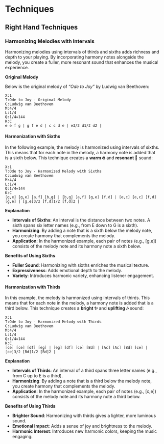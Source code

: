 # Techniques

## Right Hand Techniques

### Harmonizing Melodies with Intervals

Harmonizing melodies using intervals of thirds and sixths adds richness and depth to your playing. By incorporating harmony notes alongside the melody, you create a fuller, more resonant sound that enhances the musical experience.

**Original Melody**

Below is the original melody of *“Ode to Joy”* by Ludwig van Beethoven:

```
X:1
T:Ode to Joy - Original Melody
C:Ludwig van Beethoven
M:4/4
L:1/4
Q:1/4=144
K:C
e e f g | g f e d | c c d e | e3/2 d1/2 d2 |
```

#### Harmonization with Sixths

In the following example, the melody is harmonized using intervals of sixths. This means that for each note in the melody, a harmony note is added that is a sixth below. This technique creates a **warm 🔥** and **resonant 🎵** sound:

```
X:1
T:Ode to Joy - Harmonized Melody with Sixths
C:Ludwig van Beethoven
M:4/4
L:1/4
Q:1/4=144
K:C
[g,e] [g,e] [a,f] [b,g] | [b,g] [a,f] [g,e] [f,d] | [e,c] [e,c] [f,d] [g,e] | [g,e]3/2 [f,d]1/2 [f,d]2 |
```

**Explanation**

* **Intervals of Sixths**: An interval is the distance between two notes. A sixth spans six letter names (e.g., from E down to G is a sixth).
* **Harmonizing**: By adding a note that is a sixth below the melody note, you create harmony that complements the melody.
* **Application**: In the harmonized example, each pair of notes (e.g., [g,e]) consists of the melody note and its harmony note a sixth below.

**Benefits of Using Sixths**

* **Fuller Sound**: Harmonizing with sixths enriches the musical texture.
* **Expressiveness**: Adds emotional depth to the melody.
* **Variety**: Introduces harmonic variety, enhancing listener engagement.

#### Harmonization with Thirds

In this example, the melody is harmonized using intervals of thirds. This means that for each note in the melody, a harmony note is added that is a third below. This technique creates a **bright ✨** and **uplifting 🎶** sound:

```
X:1
T:Ode to Joy - Harmonized Melody with Thirds
C:Ludwig van Beethoven
M:4/4
L:1/4
Q:1/4=144
K:C
[ce] [ce] [df] [eg] | [eg] [df] [ce] [Bd] | [Ac] [Ac] [Bd] [ce] | [ce]3/2 [Bd]1/2 [Bd]2 |
```

**Explanation**

* **Intervals of Thirds**: An interval of a third spans three letter names (e.g., from C up to E is a third).
* **Harmonizing**: By adding a note that is a third below the melody note, you create harmony that complements the melody.
* **Application**: In the harmonized example, each pair of notes (e.g., [c,e]) consists of the melody note and its harmony note a third below.

**Benefits of Using Thirds**

* **Brighter Sound**: Harmonizing with thirds gives a lighter, more luminous sound.
* **Emotional Impact**: Adds a sense of joy and brightness to the melody.
* **Harmonic Interest**: Introduces new harmonic colors, keeping the music engaging.